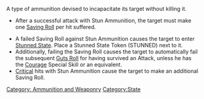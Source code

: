 {{n5-section-ammo-and-weaponry}}


A type of ammunition devised to incapacitate its target without killing it.

{{css_skillbox |black| STUN AMMUNITION }}
{{roll}}
* After a successful attack with Stun Ammunition, the target must make one [[Saving Roll]] per hit suffered.
{{effects}}
* A failed Saving Roll against Stun Ammunition causes the target to enter [[Stunned State]]. Place a Stunned State Token (STUNNED) next to it.
* Additionally, failing the Saving Roll causes the target to automatically fail the subsequent [[Guts Roll]] for having survived an Attack, unless he has the [[Courage]] Special Skill or an equivalent.
* [[Critical]] hits with Stun Ammunition cause the target to make an additional Saving Roll.
{{css_skillbox-end}}






[[Category: Ammunition and Weaponry]]

<!-- Manually added categories. -->
[[Category:State]]